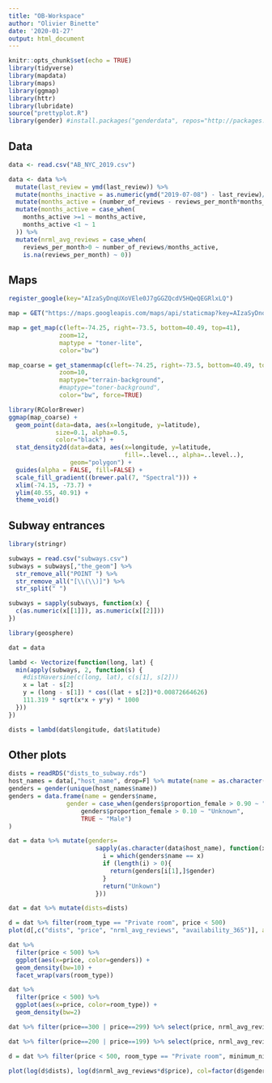 ```yaml
---
title: "OB-Workspace"
author: "Olivier Binette"
date: '2020-01-27'
output: html_document
---
```


```r
knitr::opts_chunk$set(echo = TRUE)
library(tidyverse)
library(mapdata)
library(maps)
library(ggmap)
library(httr)
library(lubridate)
source("prettyplot.R")
library(gender) #install.packages("genderdata", repos="http://packages.ropensci.org")
```


## Data

```r
data <- read.csv("AB_NYC_2019.csv")

data <- data %>% 
  mutate(last_review = ymd(last_review)) %>% 
  mutate(months_inactive = as.numeric(ymd("2019-07-08") - last_review)/30.42) %>% 
  mutate(months_active = (number_of_reviews - reviews_per_month*months_inactive)/reviews_per_month) %>% 
  mutate(months_active = case_when(
    months_active >=1 ~ months_active, 
    months_active <1 ~ 1
  )) %>% 
  mutate(nrml_avg_reviews = case_when(
    reviews_per_month>0 ~ number_of_reviews/months_active,
    is.na(reviews_per_month) ~ 0))
```

## Maps

```r
register_google(key="AIzaSyDnqUXoVEle0J7gGGZQcdV5HQeQEGRlxLQ")
```

```r
map = GET("https://maps.googleapis.com/maps/api/staticmap?key=AIzaSyDnqUXoVEle0J7gGGZQcdV5HQeQEGRlxLQ&center=40.711021996806984,-74.0226380913756&zoom=11&format=png&maptype=roadmap&style=element:geometry%7Ccolor:0xf5f5f5&style=element:labels%7Cvisibility:off&style=element:labels.icon%7Cvisibility:off&style=element:labels.text.fill%7Ccolor:0x616161&style=element:labels.text.stroke%7Ccolor:0xf5f5f5&style=feature:administrative.land_parcel%7Cvisibility:off&style=feature:administrative.land_parcel%7Celement:labels.text.fill%7Ccolor:0xbdbdbd&style=feature:administrative.neighborhood%7Cvisibility:off&style=feature:administrative.neighborhood%7Celement:geometry%7Cvisibility:off&style=feature:administrative.neighborhood%7Celement:geometry.fill%7Ccolor:0xff713d%7Cvisibility:off&style=feature:administrative.neighborhood%7Celement:geometry.stroke%7Cvisibility:off&style=feature:poi%7Celement:geometry%7Ccolor:0xeeeeee&style=feature:poi%7Celement:labels.text.fill%7Ccolor:0x757575&style=feature:poi.park%7Celement:geometry%7Ccolor:0xe5e5e5%7Cweight:8&style=feature:poi.park%7Celement:labels.text.fill%7Ccolor:0x9e9e9e&style=feature:poi.place_of_worship%7Cvisibility:off&style=feature:poi.place_of_worship%7Celement:geometry.fill%7Ccolor:0xe5e5e5%7Cvisibility:on%7Cweight:8&style=feature:road%7Cvisibility:off&style=feature:road%7Celement:geometry%7Ccolor:0xffffff&style=feature:road.arterial%7Celement:labels.text.fill%7Ccolor:0x757575&style=feature:road.highway%7Celement:geometry%7Ccolor:0xdadada&style=feature:road.highway%7Celement:labels.text.fill%7Ccolor:0x616161&style=feature:road.local%7Celement:labels.text.fill%7Ccolor:0x9e9e9e&style=feature:transit.line%7Celement:geometry%7Ccolor:0xe5e5e5&style=feature:transit.station%7Celement:geometry%7Ccolor:0xeeeeee&style=feature:water%7Cvisibility:on%7Cweight:8&style=feature:water%7Celement:geometry%7Ccolor:0xc9c9c9&style=feature:water%7Celement:labels.text.fill%7Ccolor:0x9e9e9e&size=480x360")
```

```r
map = get_map(c(left=-74.25, right=-73.5, bottom=40.49, top=41), 
              zoom=12,
              maptype = "toner-lite",
              color="bw")

map_coarse = get_stamenmap(c(left=-74.25, right=-73.5, bottom=40.49, top=41), 
              zoom=10,
              maptype="terrain-background",
              #maptype="toner-background",
              color="bw", force=TRUE)
```


```r
library(RColorBrewer)
ggmap(map_coarse) +
  geom_point(data=data, aes(x=longitude, y=latitude), 
             size=0.1, alpha=0.5,
             color="black") +
  stat_density2d(data=data, aes(x=longitude, y=latitude,
                                fill=..level.., alpha=..level..), 
                 geom="polygon") +
  guides(alpha = FALSE, fill=FALSE) +
  scale_fill_gradient((brewer.pal(7, "Spectral"))) +
  xlim(-74.15, -73.7) +
  ylim(40.55, 40.91) +
  theme_void()
```


## Subway entrances

```r
library(stringr)

subways = read.csv("subways.csv")
subways = subways[,"the_geom"] %>% 
  str_remove_all("POINT ") %>% 
  str_remove_all("[\\(\\)]") %>% 
  str_split(" ")

subways = sapply(subways, function(x) {
  c(as.numeric(x[[1]]), as.numeric(x[[2]]))
})
```

```r
library(geosphere)

dat = data

lambd <- Vectorize(function(long, lat) {
  min(apply(subways, 2, function(s) {
    #distHaversine(c(long, lat), c(s[1], s[2]))
    x = lat - s[2]
    y = (long - s[1]) * cos((lat + s[2])*0.00872664626)  
    111.319 * sqrt(x*x + y*y) * 1000
  }))
})

dists = lambd(dat$longitude, dat$latitude)
```

## Other plots

```r
dists = readRDS("dists_to_subway.rds")
host_names = data[,"host_name", drop=F] %>% mutate(name = as.character(host_name))
genders = gender(unique(host_names$name))
genders = data.frame(name = genders$name, 
                gender = case_when(genders$proportion_female > 0.90 ~ "Female",
                    genders$proportion_female > 0.10 ~ "Unknown",
                    TRUE ~ "Male")
)

dat = data %>% mutate(genders=
                        sapply(as.character(data$host_name), function(x) {
                          i = which(genders$name == x)
                          if (length(i) > 0){
                            return(genders[i[1],]$gender)
                          }
                          return("Unkown")
                        }))
```

```r
dat = dat %>% mutate(dists=dists)
```

```r
d = dat %>% filter(room_type == "Private room", price < 500)
plot(d[,c("dists", "price", "nrml_avg_reviews", "availability_365")], axes=F, col=factor(d$genders))
```






```r
dat %>% 
  filter(price < 500) %>% 
  ggplot(aes(x=price, color=genders)) + 
  geom_density(bw=10) +
  facet_wrap(vars(room_type))
```




```r
dat %>% 
  filter(price < 500) %>% 
  ggplot(aes(x=price, color=room_type)) + 
  geom_density(bw=2)
```



```r
dat %>% filter(price==300 | price==299) %>% select(price, nrml_avg_reviews) %>% group_by(price) %>% summarize(median(nrml_avg_reviews))
```

```r
dat %>% filter(price==200 | price==199) %>% select(price, nrml_avg_reviews) %>% group_by(price) %>% summarize(median(nrml_avg_reviews))
```






```r
d = dat %>% filter(price < 500, room_type == "Private room", minimum_nights==1)

plot(log(d$dists), log(d$nrml_avg_reviews*d$price), col=factor(d$genders))
```







